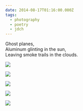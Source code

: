 ```yaml
---
date: 2014-08-17T01:16:00.000Z
tags:
  - photography
  - poetry
  - jdch
---
```

Ghost planes,<br/>
Aluminum glinting in the sun,<br/>
Leaving smoke trails in the clouds.<br/>

![](../../assets/photos/20140817-IMG_5108.jpg)

![](../../assets/photos/20140817-IMG_5084.jpg)

![](../../assets/photos/20140817-IMG_5019.jpg)

![](../../assets/photos/20140817-IMG_5036.jpg)

![](../../assets/photos/20140817-IMG_5044.jpg)


